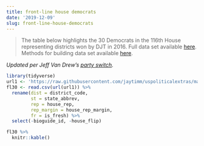 ```yaml
---
title: front-line house democrats
date: '2019-12-09'
slug: front-line-house-democrats
---
```


>The table below highlights the 30 Democrats in the 116th House representing districts won by DJT in 2016.  Full data set available [here](https://github.com/jaytimm/uspoliticalextras/blob/master/clean-data-sets/thirty-one-house-democrats.csv). Methods for building data set available [here](https://www.jtimm.net/2019/12/13/frontline-democrats/).

*Updated per Jeff Van Drew's [party switch](https://www.rollcall.com/2019/12/14/impeachment-costing-democrats-a-house-member-as-van-drew-plans-party-switch/).*



```r
library(tidyverse)
url1 <- 'https://raw.githubusercontent.com/jaytimm/uspoliticalextras/master/clean-data-sets/thirty-one-house-democrats.csv'
fl30 <- read.csv(url(url1)) %>% 
  rename(dist = district_code, 
         st = state_abbrev, 
         rep = house_rep,
         rep_margin = house_rep_margin, 
         fr = is_fresh) %>%
  select(-bioguide_id, -house_flip)

fl30 %>%
  knitr::kable()
```
